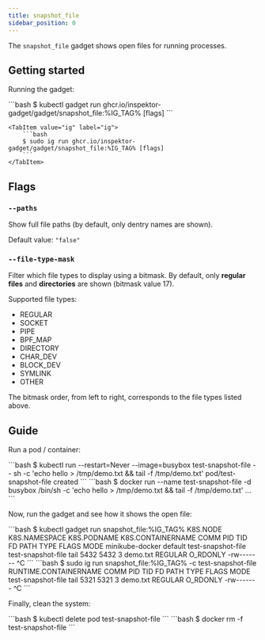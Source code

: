 ```yaml
---
title: snapshot_file
sidebar_position: 0
---
```



The `snapshot_file` gadget shows open files for running processes.

## Getting started

Running the gadget:

<Tabs groupId="env">
    <TabItem value="kubectl-gadget" label="kubectl gadget">
        ```bash
        $ kubectl gadget run ghcr.io/inspektor-gadget/gadget/snapshot_file:%IG_TAG% [flags]
        ```
    </TabItem>

    <TabItem value="ig" label="ig">
        ```bash
        $ sudo ig run ghcr.io/inspektor-gadget/gadget/snapshot_file:%IG_TAG% [flags]
        ```
    </TabItem>
</Tabs>

## Flags

### `--paths`

Show full file paths (by default, only dentry names are shown).

Default value: `"false"`

### `--file-type-mask`

Filter which file types to display using a bitmask.
By default, only **regular files** and **directories** are shown (bitmask value 17).

Supported file types:

- REGULAR
- SOCKET
- PIPE
- BPF_MAP
- DIRECTORY
- CHAR_DEV
- BLOCK_DEV
- SYMLINK
- OTHER

The bitmask order, from left to right, corresponds to the file types listed above.

## Guide

Run a pod / container:

<Tabs groupId="env">
<TabItem value="kubectl-gadget" label="kubectl gadget">
```bash
$ kubectl run --restart=Never --image=busybox test-snapshot-file -- sh -c 'echo hello > /tmp/demo.txt && tail -f /tmp/demo.txt'
pod/test-snapshot-file created
```

</TabItem>

<TabItem value="ig" label="ig">
```bash
$ docker run --name test-snapshot-file -d busybox /bin/sh -c 'echo hello > /tmp/demo.txt && tail -f /tmp/demo.txt'
...
```

Now, run the gadget and see how it shows the open file:

<Tabs groupId="env">
<TabItem value="kubectl-gadget" label="kubectl gadget">
```bash
$ kubectl gadget run snapshot_file:%IG_TAG%
K8S.NODE        K8S.NAMESPACE   K8S.PODNAME         K8S.CONTAINERNAME   COMM   PID   TID   FD   PATH    TYPE    FLAGS   MODE      
minikube-docker default         test-snapshot-file  test-snapshot-file  tail     5432  5432  3  demo.txt REGULAR    O_RDONLY    -rw-------  
^C
```
</TabItem>

<TabItem value="ig" label="ig">
```bash
$ sudo ig run snapshot_file:%IG_TAG% -c test-snapshot-file
RUNTIME.CONTAINERNAME   COMM   PID   TID   FD   PATH   TYPE     FLAGS   MODE
test-snapshot-file      tail   5321  5321  3    demo.txt REGULAR    O_RDONLY  -rw-------  
^C
```
</TabItem>
</Tabs>

Finally, clean the system:

<Tabs groupId="env">
<TabItem value="kubectl-gadget" label="kubectl gadget">
```bash
$ kubectl delete pod test-snapshot-file
```
</TabItem>

<TabItem value="ig" label="ig">
```bash
$ docker rm -f test-snapshot-file
```
</TabItem>
</Tabs>

